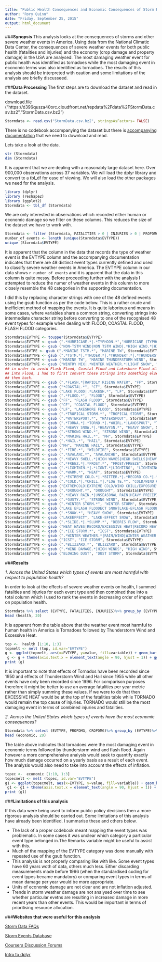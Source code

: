 ```yaml
---
title: "Public Health Consequences and Economic Consequences of Storm Events in America"
author: "Rory Quinn"
date: "Friday, September 25, 2015"
output: html_document
---
```


###**Synopsis**
This analysis looks at the consequences of storms and other severe weather events in America. Using data from the National Climatic Data Center, the consequences of severe weather events for both public health (fatalities and injuries) and the economy (crop damage and property damage) in the USA are analysed. The most damaging weather event for public health was identified as tornadoes while the most damaging event in economic terms was also identified as tornadoes. The results of this analysis should be interpreted with caution and some limitations of the analysis are briefly discusseed. 

###**Data Processing**
The first steps are to download the dataset and read in the dataset.

download.file ("https://d396qusza40orc.cloudfront.net/repdata%2Fdata%2FStormData.csv.bz2","StormData.csv.bz2")
```r
Stormdata <- read.csv("StormData.csv.bz2", stringsAsFactors= FALSE)
```
There is no codebook accompanying the dataset but there is [accompanying documentation](https://d396qusza40orc.cloudfront.net/repdata%2Fpeer2_doc%2Fpd01016005curr.pdf) that we need to download and read. 

Lets take a look at the data.
```r
str (Stormdata)
dim (Stormdata)
```

It is apparent that we are dealing with a reasonably large dataset here. Over 900,000 observations across 37 variables. We will load the dplyr library and convert to a tbl_df for ease of viewing. We will also load the other packages we need for the analysis.
```r
library (dplyr)
library (reshape2)
library (ggplot2)
Stormdata <- tbl_df (Stormdata)
```

We are only interested in observations which recorded either human or economic damage so we filter on these columns. This reduces the size of the dataset we have to work with.

```r
Stormdata <- filter (Stormdata, FATALITIES > 0 | INJURIES > 0 | PROPDMG > 0 | CROPDMG > 0)
number_of_events <- length (unique(Stormdata$EVTYPE))
unique (Stormdata$EVTYPE)
```

It is apparent that the column in the data that records the type of weather event is the EVTYPE column and the accompanying documentation indicates that there are 48 distinct event types currently defined and used to classify severe weather events in America. The EVTYPE column in our data shows `r number_of_events` and it is apparent that the data in this column is quite messy. Before proceeding further with the analysis I attempted to reduce the numer of weather events in this column to more closely resemble the 48 categories in the supporting documentation.

I did this by replacing character strings with one of the 48 defined events using the gsub function as per the code below. This is a rather crude and inefficient method of mapping the events. It is quite laborious and means in some cases, where variables share a common string, converting strings into intermediate character string before converting to one of the recognised 48 event types for example when dealing with FLOOD, COASTAL FLOOD, FLASH FLOOD categories.
```r
Stormdata$EVTYPE <- toupper(Stormdata$EVTYPE)
Stormdata$EVTYPE <- gsub (".*HURRICANE.*|.*TYPHOON.*","HURRICANE (TYPHOON)", Stormdata$EVTYPE)
Stormdata$EVTYPE <- gsub ("NON-TSTM WIND|NON TSTM WIND|.*HIGH WIND.*|HIGH  WIND", "HIGH WIND", Stormdata$EVTYPE)
Stormdata$EVTPE <- gsub (".*MARINE TSTM.*", "MARINE TW", Stormdata$EVTYPE)
Stormdata$EVTYPE <- gsub (".*TSTM.*|.*THUDER.*|.*THUNDERT.*|.*THUNDERSTR.*|.*BURST.*|.*GUSTN.*|.*THUNDERSTORM.*|.*THUNDERESTORM.*|.*THUNERST.*|.*THUNDEER.*", "THUNDERSTORM WIND", Stormdata$EVTYPE)
Stormdata$EVTYPE <- gsub ("MARINE TW", "MARINE THUNDERSTORM WIND", Stormdata$EVTYPE)
Stormdata$EVTYPE <- gsub ("WINTRY MIX|.*WINTER WEATHER.*|LIGHT SNOW", "WINTER WEATHER", Stormdata$EVTYPE)
## in order to avoid Flash Flood, Coastal Flood and Lakeshore Flood all being subsumed 
## into Flood, I had to first convert these strings into something else and then convert 
## them back.
Stormdata$EVTYPE <- gsub (".*FLASH.*|RAPIDLY RISING WATER", "FF", Stormdata$EVTYPE)
Stormdata$EVTYPE <- gsub ("*COASTAL.*", "CF", Stormdata$EVTYPE)
Stormdata$EVTYPE <- gsub ("LAKE FLOOD|.*LAKESH.*", "LF", Stormdata$EVTYPE)
Stormdata$EVTYPE <- gsub (".*FLOOD.*", "FLOOD", Stormdata$EVTYPE)
Stormdata$EVTYPE <- gsub ("FF", "FLASH FLOOD", Stormdata$EVTYPE)
Stormdata$EVTYPE <- gsub ("CF", "COASTAL FLOOD", Stormdata$EVTYPE)
Stormdata$EVTYPE <- gsub ("LF", "LAKESHORE FLOOD", Stormdata$EVTYPE)
Stormdata$EVTYPE <- gsub (".*TROPICAL STORM.*", "TROPICAL STORM", Stormdata$EVTYPE)
Stormdata$EVTYPE <- gsub (".*WATERSPOUT.*", "WATERSPOUT", Stormdata$EVTYPE)
Stormdata$EVTYPE <- gsub (".*TORNA.*|.*TORND.*|.*WHIRL.*|LANDSPOUT", "TORNADO", Stormdata$EVTYPE)
Stormdata$EVTYPE <- gsub (".*HEAVY SNOW.*|.*HEAVYSN.*", "HEAVY SNOW", Stormdata$EVTYPE)
Stormdata$EVTYPE <- gsub (".*STRONG WIND.*", "STRONG WIND", Stormdata$EVTYPE)
Stormdata$EVTYPE <- gsub (".*MARINE HAIL.*", "MH", Stormdata$EVTYPE)
Stormdata$EVTYPE <- gsub (".*HAIL.*", "HAIL", Stormdata$EVTYPE)
Stormdata$EVTYPE <- gsub ("MH", "MARINE HAIL", Stormdata$EVTYPE)
Stormdata$EVTYPE <- gsub (".*FIRE.*", "WILDFIRE", Stormdata$EVTYPE)
Stormdata$EVTYPE <- gsub (".*AVALANC.*", "AVALANCHE", Stormdata$EVTYPE)
Stormdata$EVTYPE <- gsub (".*HEAVY SWELL.*|HIGH WAVES|HIGH SWELLS|HEAVY SEAS|.*SURF.*", "HIGH SURF", Stormdata$EVTYPE)
Stormdata$EVTYPE <- gsub (".*FREEZ.*|.*FROST.*", "FROST/FREEZE", Stormdata$EVTYPE)
Stormdata$EVTYPE <- gsub (".*LIGHTNIN.*|.*LIGNT.*|LIGHTING", "LIGHTNING", Stormdata$EVTYPE)
Stormdata$EVTYPE <- gsub (".*WARM.*", "HEAT", Stormdata$EVTYPE)
Stormdata$EVTYPE <- gsub (".*EXTREME COLD.*|.*BITTER.*|.*RECORD CO.*|.*HYPOTHERMIA.*|.*HYPERTHERMIA*|.*CHILL.*", "EXTREMCOLD", Stormdata$EVTYPE)
Stormdata$EVTYPE <- gsub (".*COLD.*|.*CHILL.*|.*LOW TE.*", "COLD/WIND CHILL", Stormdata$EVTYPE)
Stormdata$EVTYPE <- gsub ("EXTREMCOLD|EXTREME COLD/WIND CHILL/EXPOSURE", "EXTREME COLD/WIND CHILL", Stormdata$EVTYPE)
Stormdata$EVTYPE <- gsub (".*DROUGHT.*", "DROUGHT", Stormdata$EVTYPE)
Stormdata$EVTYPE <- gsub (".*HEAVY RAIN.*|UNSEASONAL RAIN|HEAVY PRECIPITATION|EXCESSIVE RAINFALL|.*HEAVY SHOW.*|.*HVY RAIN.*|.*TORRENTIAL.*|RECORD RAINFALL", "HEAVY RAIN", Stormdata$EVTYPE)
Stormdata$EVTYPE <- gsub (".*GUSTY.*", "STRONG WIND", Stormdata$EVTYPE)
Stormdata$EVTYPE <- gsub (".*WINTER STORM.*", "WINTER STORM", Stormdata$EVTYPE)
Stormdata$EVTYPE <- gsub ("LAKE EFLASH FLOODECT SNOW|LAKE-EFLASH FLOODECT SNOW", "LAKEEFFECT", Stormdata$EVTYPE)
Stormdata$EVTYPE <- gsub (".*SNOW.*", "HEAVY SNOW", Stormdata$EVTYPE)
Stormdata$EVTYPE <- gsub ("LAKEEFFECT", "LAKE-EFFECT SNOW", Stormdata$EVTYPE)
Stormdata$EVTYPE <- gsub (".*SLIDE.*|.*SLUMP.*", "DEBRIS FLOW", Stormdata$EVTYPE)
Stormdata$EVTYPE <- gsub ("HEAT WAVES|RECORD/EXCESSIVE HEAT|RECORD HEAT", "EXCESSIVE HEAT", Stormdata$EVTYPE)
Stormdata$EVTYPE <- gsub (".*ICE STORM.*", "ICST", Stormdata$EVTYPE)
Stormdata$EVTYPE <- gsub (".*WINTER WEATHER.*|RAIN/WIND|WINTER WEATHER.*|COOL AND WET|GLAZE|ICE ON ROAD|ICE|ICE ON ROAD|BLACK ICE|ICY ROADS|FOG|ICE JAM", "WINTER WEATHER", Stormdata$EVTYPE)
Stormdata$EVTYPE <- gsub ("ICST", "ICE STORM", Stormdata$EVTYPE)
Stormdata$EVTYPE <- gsub (".*BLIZZARD.*", "BLIZZARD", Stormdata$EVTYPE)
Stormdata$EVTYPE <- gsub (".*WIND DAMAGE.*|HIGH WINDS", "HIGH WIND", Stormdata$EVTYPE)
Stormdata$EVTYPE <- gsub ("BLOWING DUST", "DUST STORM", Stormdata$EVTYPE)
```     

###**Results**

*1. Across the United States which types of events are most harmful with respect to population health?*

In order to look at the effects of severe weather events on health, I summed fatalities and injuries for each event type and then combined thse into a total column which I used to rank the events in decreasing order of impact on population health. 
```r
Stormdata %>% select (EVTYPE, FATALITIES, INJURIES)%>% group_by (EVTYPE)%>%summarise (total_injury=sum(INJURIES),total_fatal=sum(FATALITIES))%>% mutate (total=total_fatal + total_injury)%>% arrange (desc(total)) -> health
head (health, 20)
```

It is apparent from the table above that the weather event most harmful to human health in America is Tornadoes followed by Thunderstorm Wind and Excessive Heat. 

```r
top <-  health [1:10, 1:3]
topmelt <- melt (top, id.var="EVTYPE")
g <- ggplot(topmelt, aes(x=EVTYPE, y=value, fill=variable)) + geom_bar(stat="identity") + scale_x_discrete(limits=c("HIGH WIND", "WINTER WEATHER", "ICE STORM", "FLASH FLOOD","HEAT", "LIGHTNING", "FLOOD", "EXCESSIVE HEAT", "THUNDERSTORM WIND", "TORNADO"))
 g <- g + theme(axis.text.x = element_text(angle = 90, hjust = 1)) + ggtitle("Health Damage - 10 most severe events") + xlab("Weather Event") + ylab("Deaths and Injuries")
print (g)
````

It is important to note that effects of Tornados have been recorded since 1950 and effects of Thunderstorm Wind and Hail since 1955 while all other events have only been recorded since 1996. For comparison purposes therefore it might be better to use an average fatalities per year metric rather than simply summing these values. If we were to do that then EXCESSIVE HEAT would be at the top of the fatalities table while TORNADO would remain the top cause of injuries. TORNADO would still be the most damaging event in terms of combined injuries and fatalities.  

*2. Across the United States which types of events have the most economic consequences?*

```r
Stormdata %>% select (EVTYPE, PROPDMG, CROPDMG)%>% group_by (EVTYPE)%>%summarise (Property_Damage=sum(PROPDMG), Crop_Damage=sum(CROPDMG))%>% mutate (Total_Damage=Property_Damage + Crop_Damage)%>% arrange (desc(Total_Damage)) -> economic
head (economic, 20)
```

The table above indicates that tornadoes were the most damaging event in economic terms followed by thunderstorm wind and flash flood. Again however a more comprehensive analysis would seek to quantify exactly how much damage occurred on a yearly basis as a result of each event. The analysis would also need to take into account the effects of inflation.

```r
topec <-  economic [1:10, 1:3]
topecmelt <- melt (topec, id.var="EVTYPE")
g1 <- ggplot(topecmelt, aes(x=EVTYPE, y=value, fill=variable)) + geom_bar(stat="identity") + scale_x_discrete(limits=c("WILDFIRE", "HEAVY SNOW", "WINTER STORM", "HIGH WIND", "LIGHTNING","FLOOD", "HAIL", "FLASH FLOOD", "THUNDERSTORM WIND", "TORNADO"))
 g1 <- g1 + theme(axis.text.x = element_text(angle = 90, hjust = 1)) + ggtitle("Economic Damage - 10 most severe events") + xlab("Weather Event") + ylab("Property and Crop Damage")
print (g1)
````

###**Limitations of this analysis**

If this data were being used to inform public policy decisions then a more rigorous analysis should be carried out. Some limitations of this analysis have already been identified. I summarise these and others below.

- The lack of a proper codebook meant mapping the event types was problematic. In some cases it was unclear which category a particular event type belonged in.The Remarks variable might be useful to assist with this.
- Much of the mapping of the EVTYPE category was done manually with repeated use of the gsub function. 
- This analysis is not properly comparing like with like. Some event types have 60 years woth of data, others much less. Either discarding measurements made before 1996 (when the standardised coding for event types became mandatory) or comparing event types in terms of mean damage per year would be more appropriate.
- Units of economic damage are not clear and are not inflation adjusted. 
- Trends in storm weather damage are not analysed over time to see whether particular evetns are resulting in increased damage in more recent years than other events. This would be important in terms of prioritising resource allocation.

###**Websites that were useful for this analysis**

[Storm Data FAQs](https://d396qusza40orc.cloudfront.net/repdata%2Fpeer2_doc%2FNCDC%20Storm%20Events-FAQ%20Page.pdf)

[Storm Events Database](http://www.ncdc.noaa.gov/stormevents/)

[Coursera Discussion Forums](https://class.coursera.org/repdata-032/forum/list?forum_id=10008)

[Intro to dplyr](https://cran.rstudio.com/web/packages/dplyr/vignettes/introduction.html)
